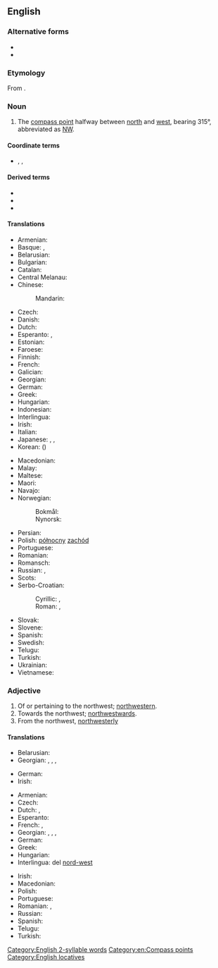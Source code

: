 ==English==
{{wikipedia|dab=Northwest}}

===Alternative forms===
* {{l|en|north-west}}
* {{l|en|nor'-west}}

===Etymology===
From {{compound|north|west|lang=en}}.

===Noun===
{{en-noun}}

# The [[compass point]] halfway between [[north]] and [[west]], bearing 315°, abbreviated as [[NW]].

====Coordinate terms====
* {{sense|compass point}} {{l|en|northeast}}, {{l|en|southeast}}, {{l|en|southwest}}

====Derived terms====
* {{l|en|northwest by north}}
* {{l|en|northwest by west}}
* {{l|en|North West Leicestershire}}

====Translations====
{{trans-top|compass point}}
* Armenian: {{t|hy|հյուսիս-արևմուտք}}
* Basque: {{t|eu|ipartsartalde}}, {{t|eu|iparmendebal}}
* Belarusian: {{t|be|паўно́чны за́хад|m|sc=Cyrl}}
* Bulgarian: {{t|bg|североза́пад|m|sc=Cyrl}}
* Catalan: {{t+|ca|nord-oest}}
* Central Melanau: {{t|mel|laan alud}}
* Chinese:
*: Mandarin: {{t+|cmn|西北|tr=xīběi|sc=Hani}}
* Czech: {{t+|cs|severozápad|m}}
* Danish: {{t|da|nordvest}}
* Dutch: {{t+|nl|noordwesten|n}}
* Esperanto: {{t|eo|nordokcidento}}, {{t|eo|norduesto}}
* Estonian: {{t|et|loe}}
* Faroese: {{t|fo|útnyrðingur|m}}
* Finnish: {{t+|fi|luode}}
* French: {{t+|fr|nord-ouest|m}}
* Galician: {{t|gl|noroeste|m}}
* Georgian: {{t|ka|ჩრდილო-დასავლეთი}}
* German: {{t+|de|Nordwesten|m}}
* Greek: {{t+|el|βορειοδυτικά}}
* Hungarian: {{t+|hu|északnyugat}}
* Indonesian: {{t+|id|barat laut}}
* Interlingua: {{t|ia|nord-west}}
* Irish: {{t|ga|iarthuaisceart|m}}
* Italian: {{t|it|nordovest}}
* Japanese: {{t+|ja|北西|tr=ほくせい, hokúséi|sc=Jpan}}, {{qualifier|less common}} {{t+|ja|西北|tr=せいほく, seihoku|sc=Jpan}}, {{qualifier|obsolete}} {{t+|ja|乾|tr=いぬい, inui|sc=Jpan}}
* Korean: {{t|ko|북서}} ({{t+|ko|北西}})
{{trans-mid}}
* Macedonian: {{t|mk|североза́пад|m}}
* Malay: {{t|ms|barat laut}}
* Maltese: {{t|mt|majjistral}}
* Maori: {{t|mi|uru-mā-raki}}
* Navajo: {{t|nv|náhookǫs dóó eʼeʼaah}}
* Norwegian:
*: Bokmål: {{t|nb|nordvest}}
*: Nynorsk: {{t|nn|nordvest}}
* Persian: {{t|fa|شمال غربی|tr=šamâl-e ğarbi|sc=fa-Arab}}
* Polish: [[północny]] [[zachód]] {{g|m}}
* Portuguese: {{t+|pt|noroeste|m}}
* Romanian: {{t+|ro|nord-vest|n}}
* Romansch: {{t|rm|nordvest}}
* Russian: {{t+|ru|се́веро-за́пад|m}}, {{t+|ru|норд-ве́ст|m}} {{qualifier|wind or nautical}}
* Scots: {{t|sco|nor-wast}}
* Serbo-Croatian:
*: Cyrillic: {{t|sh|северозапад|m}}, {{t|sh|сјеверозапад|m}}
*: Roman: {{t|sh|severozapad|m}}, {{t+|sh|sjeverozapad|m}}
* Slovak: {{t|sk|severozápad|m}}
* Slovene: {{t|sl|severozahod|m}}
* Spanish: {{t+|es|noroeste|m}}
* Swedish: {{t+|sv|nordväst}}
* Telugu: {{t|te|వాయవ్యం}}
* Turkish: {{t+|tr|kuzeybatı}}
* Ukrainian: {{t|uk|півні́чний за́хід|m|sc=Cyrl}}
* Vietnamese: {{t|vi|phía tây bắc}}
{{trans-bottom}}

===Adjective===
{{en-adj|-}}

# Of or pertaining to the northwest; [[northwestern]].
# Towards the northwest; [[northwestward]]s.
# From the northwest, [[northwesterly]]

====Translations====
{{trans-top|northwestern}}
* Belarusian: {{t|be|паўно́чна-захо́дні|m|sc=Cyrl}}
* Georgian: {{t|ka|ჩრდილო-დასავლეთის}}, {{t|ka|ჩრდილოდასავლეთის}}, {{t|ka|ჩრდილო-დასავლური}}, {{t|ka|ჩრდილოდასავლური}}
{{trans-mid}}
* German: {{t+|de|nordwestlich}}
* Irish: {{t|ga|thiar thuaidh}}
{{trans-bottom}}

{{trans-top|towards the northwest}}
* Armenian: {{t|hy|հյուսիսարևմտյան}}
* Czech: {{t+|cs|severozápadní}}
* Dutch: {{t+|nl|noordwest}}, {{t+|nl|noordwestelijk}}
* Esperanto: {{t|eo|nordokcidenta}}
* French: {{t+|fr|nord-ouest}}, {{t|fr|du nord-ouest}}
* Georgian: {{t|ka|ჩრდილო-დასავლეთით}}, {{t|ka|ჩრდილოდასავლეთით}}, {{t|ka|ჩრდილო-დასავლეთისკენ}}, {{t|ka|ჩრდილო-დასავლეთისკენ}}
* German: {{t+|de|nordwestlich}}
* Greek: {{t+|el|βορειοδυτικός}}
* Hungarian: {{t+|hu|északnyugati}}
* Interlingua: del [[nord-west]]
{{trans-mid}}
* Irish: {{t|ga|siar ó thuaidh}}
* Macedonian: {{t|mk|северозападно|tr=severozápadno}}
* Polish: {{t+|pl|północno-zachodni}}
* Portuguese: {{t+|pt|noroeste}}
* Romanian: {{t|ro|de nord-vest}}, {{t|ro|nordvestic}}
* Russian: {{t+|ru|се́веро-за́падный}}
* Spanish: {{t+|es|noroeste|alt=del noroeste}}
* Telugu: {{t|te|వాయవ్య|tr=vaayavya}}
* Turkish: {{t+|tr|kuzeybatı}}
{{trans-bottom}}

[[Category:English 2-syllable words]]
[[Category:en:Compass points]]
[[Category:English locatives]]
